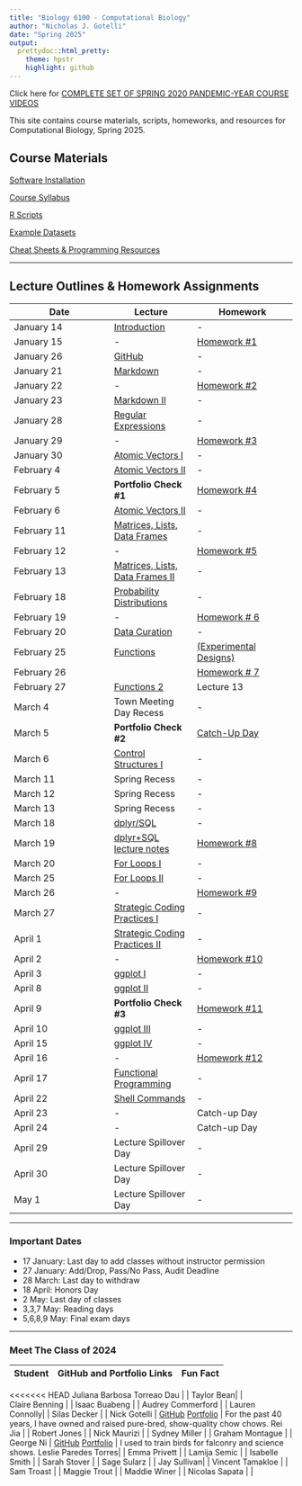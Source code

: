 ```yaml
---
title: "Biology 6100 - Computational Biology"
author: "Nicholas J. Gotelli"
date: "Spring 2025"
output:
  prettydoc::html_pretty:
    theme: hpstr
    highlight: github
---
```

Click here for [COMPLETE SET OF SPRING 2020 PANDEMIC-YEAR COURSE VIDEOS](https://ngotelli.github.io/Bio381Vids/) 


This site contains course materials, scripts, homeworks, and resources for Computational Biology, Spring 2025.

## Course Materials

[Software Installation](CourseMaterials/SoftwareInstallation.html)

[Course Syllabus](CourseMaterials/CourseSyllabus.html)   

[R Scripts](Scripts/RScripts.html)

[Example Datasets](Datasets/Example_Datasets.html)

[Cheat Sheets & Programming Resources](CheatSheets/CheatSheets.html)

___

## Lecture Outlines & Homework Assignments

Date  | Lecture | Homework
------------- |----------- | -------------
January 14  | [Introduction](Lectures/Introduction.htmlx) | -  
January 15  | - | [Homework #1](Homeworks/Homework_01.htmlx)             
January 26  | [GitHub](Lectures/GitHub.htmlx) | -  
January 21  | [Markdown](Lectures/Markdown.htmlx) | -
January 22 | - |  [Homework #2](Homeworks/Homework_02.htmlx)
January 23  | [Markdown II](Lectures/Markdown.htmlx) | -
January 28  | [Regular Expressions](Lectures/RegularExpressions.htmlx) | - 
January 29  |  -  | [Homework #3](Homeworks/Homework_03.htmlx)
January 30  | [Atomic Vectors I](Lectures/AtomicVectors_I.htmlx) | - 
February 4  | [Atomic Vectors II](Lectures/AtomicVectors_II.htmlx) | - 
February 5  | **Portfolio Check #1**  | [Homework #4](Homeworks/Homework_04.htmlx)
February 6  | [Atomic Vectors II](Lectures/AtomicVectors_II.htmlx)| - 
February 11  | [Matrices, Lists, Data Frames](Lectures/MatricesListsDataFrames.htmlx) | -
February 12  | -  | [Homework #5](Homeworks/Homework_05.htmlx)
February 13   | [Matrices, Lists, Data Frames II](Lectures/MatricesListsDataFrames.htmlx) | -
February 18 | [Probability Distributions](Lectures/ProbabilityDistributions.htmlx)| -
February 19  | -  | [Homework # 6](Homeworks/Homework_06.htmlx)
February 20 | [Data Curation](Lectures/DataCuration.htmlx)| -
February 25  |[Functions](Lectures/Functions.htmlx) | [(Experimental Designs)](Lectures/ExperimentalDesigns.htmlx)
February 26  |  | [Homework # 7](Homeworks/Homework_08.htmlx) 
February 27  | [Functions 2](https://ngotelli.github.io/Bio381Vids/)  | Lecture 13 
March 4  | Town Meeting Day Recess | -
March 5  | **Portfolio Check #2** | [Catch-Up Day](Homeworks/???)
March 6  | [Control Structures I](Lectures/ControlStructures_I.htmlx)| -
March 11 | Spring Recess | -
March 12 | Spring Recess | -
March 13 | Spring Recess | -
March 18  | [dplyr/SQL](Lectures/dplyr_Lecture1.htmlx)| -
March 19  | [dplyr+SQL lecture notes](Lectures/dplyr_SQL_Lecture.htmlx) | [Homework #8](Homeworks/Homework_06a.htmlx)
March 20  | [For Loops I](Lectures/ForLoops_I.htmlx) | -
March 25 | [For Loops II](Lectures/ForLoops_II.htmlx) | -
March 26  | - | [Homework #9](Homeworks/Homework_09.htmlx)
March 27  | [Strategic Coding Practices I](CourseMaterials/StrategicCodingPractices.zip) | -
April 1  | [Strategic Coding Practices II](CourseMaterials/StrategicCodingPractices.zip)  | -
April 2  | - | [Homework #10](Homeworks/Homework_10.htmlx)
April 3  | [ggplot I](Lectures/ggplot_I.htmlx) | -
April 8  | [ggplot II](Lectures/ggplot_II.htmlx)  | -
April 9  | **Portfolio Check #3** | [Homework #11](Homeworks/Homework_11.htmlx)
April 10  | [ggplot III](Lectures/ggplot_III.htmlx) | -
April 15 | [ggplot IV](Lectures/ggplot_III.htmlx) | -
April 16  | - | [Homework #12](Homeworks/Homework_12.htmlx)
April 17 | [Functional Programming](Lectures/Lecture_24.xhtmlx) | -
April 22  | [Shell Commands](Lectures/Lecture25_S2021.xhtmlx) | -
April 23  | - | Catch-up Day
April 24  | - | Catch-up Day
April 29  | Lecture Spillover Day | -
April 30  | Lecture Spillover Day | -
May 1 | Lecture Spillover Day | - 

___

### Important Dates
- 17 January: Last day to add classes without instructor permission
- 27 January: Add/Drop, Pass/No Pass, Audit Deadline
- 28 March: Last day to withdraw
- 18 April: Honors Day
- 2 May: Last day of classes
- 3,3,7 May: Reading days
- 5,6,8,9 May: Final exam days

___

### Meet The Class of 2024

Student  | GitHub and Portfolio Links | Fun Fact
------------- | -------------- | ------------- 
<<<<<<< HEAD
Juliana Barbosa Torreao Dau | | 
Taylor Bean|  |  
Claire Benning |  | 
Isaac Buabeng |  | 
Audrey Commerford |  |
Lauren Connolly| | 
Silas Decker  |  | 
Nick Gotelli | [GitHub](https://xgithub.com/GotelliLab)  [Portfolio](http://www.uvm.edu/~ngotelli/homepage.html) | For the past 40 years, I have owned and raised pure-bred, show-quality chow chows.
Rei Jia |  |
Robert Jones |  | 
Nick Maurizi |  | 
Sydney Miller |  | 
Graham Montague |  | 
George Ni | [GitHub](https://xgithub.com/georgeni2442) [Portfolio](https://xgeorgeni2442.github.io/TestRepo) | I used to train birds for falconry and science shows.
Leslie Paredes Torres|  | 
Emma Privett | | 
Lamija Semic | | 
Isabelle Smith |  | 
Sarah Stover | | 
Sage Sularz | | 
Jay Sullivan| | 
Vincent Tamakloe | | 
Sam Troast | |
Maggie Trout |  | 
Maddie Winer | | 
Nicolas Sapata | | 
